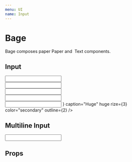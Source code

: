 ```yaml
---
menu: UI
name: Input
---
```



# Bage

<span>
  Bage composes paper <Link to="/rkta/packages-ui-src-paper-paper">Paper</Link> and&nbsp;
  <Link to="/rkta/packages-ui-src-text-text">Text</Link> components.
</span>

## Input

<Playground>
  <Input caption="Tiny" tiny outline={1} />
  <br />
  <Input caption="Small" small />
  <br />
  <Input caption="Normal" />
  <br />
  <Input caption="Big" big fancy fitAll color="error" />
  <br />
  <Input
    append={
      <Addon>
        <New />
      </Addon>
    }
    caption="Huge"
    huge
    rize={3}
    color="secondary"
    outline={2}
  />
</Playground>

## Multiline Input

<Playground>
  <Input autoheight multiline caption="Multiline" bgColor="color3" rize={1} />
</Playground>

## Props

<Props of={Input} />
